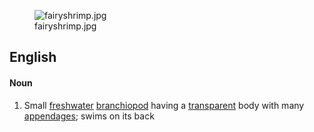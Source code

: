 [[Image:fairyshrimp.jpg]]
==English==
====Noun====
#Small [[freshwater]] [[branchiopod]] having a [[transparent]] body with many [[appendage]]s; swims on its back